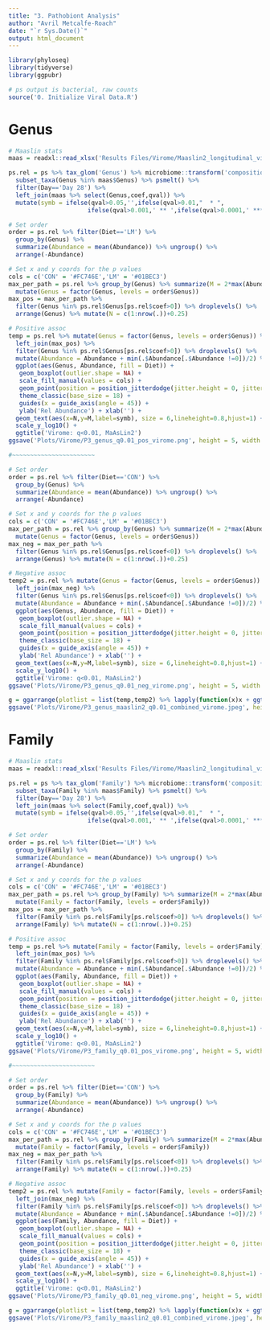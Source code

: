 ```yaml
---
title: "3. Pathobiont Analysis"
author: "Avril Metcalfe-Roach"
date: "`r Sys.Date()`"
output: html_document
---
```


```r
library(phyloseq)
library(tidyverse)
library(ggpubr)

# ps output is bacterial, raw counts
source('0. Initialize Viral Data.R')
```

# Genus

```r
# Maaslin stats
maas = readxl::read_xlsx('Results Files/Virome/Maaslin2_longitudinal_viruses.xlsx',sheet='Genus') %>% filter(qval<0.01)

ps.rel = ps %>% tax_glom('Genus') %>% microbiome::transform('compositional') %>% 
  subset_taxa(Genus %in% maas$Genus) %>% psmelt() %>% 
  filter(Day=='Day 28') %>% 
  left_join(maas %>% select(Genus,coef,qval)) %>% 
  mutate(symb = ifelse(qval>0.05,'',ifelse(qval>0.01,"  * ",
                      ifelse(qval>0.001,' ** ',ifelse(qval>0.0001,' ***','****')))))
```

```r
# Set order
order = ps.rel %>% filter(Diet=='LM') %>% 
  group_by(Genus) %>% 
  summarize(Abundance = mean(Abundance)) %>% ungroup() %>% 
  arrange(-Abundance)

# Set x and y coords for the p values
cols = c('CON' = '#FC746E','LM' = '#01BEC3')
max_per_path = ps.rel %>% group_by(Genus) %>% summarize(M = 2*max(Abundance)) %>% ungroup %>% 
  mutate(Genus = factor(Genus, levels = order$Genus))
max_pos = max_per_path %>%
  filter(Genus %in% ps.rel$Genus[ps.rel$coef>0]) %>% droplevels() %>% 
  arrange(Genus) %>% mutate(N = c(1:nrow(.))+0.25)

# Positive assoc
temp = ps.rel %>% mutate(Genus = factor(Genus, levels = order$Genus)) %>% 
  left_join(max_pos) %>% 
  filter(Genus %in% ps.rel$Genus[ps.rel$coef>0]) %>% droplevels() %>% 
  mutate(Abundance = Abundance + min(.$Abundance[.$Abundance !=0])/2) %>% 
  ggplot(aes(Genus, Abundance, fill = Diet)) +
   geom_boxplot(outlier.shape = NA) +
   scale_fill_manual(values = cols) +
   geom_point(position = position_jitterdodge(jitter.height = 0, jitter.width = 0.2),size=1) +
   theme_classic(base_size = 18) + 
   guides(x = guide_axis(angle = 45)) +
   ylab('Rel Abundance') + xlab('') +
  geom_text(aes(x=N,y=M,label=symb), size = 6,lineheight=0.8,hjust=1) +
  scale_y_log10() +
  ggtitle('Virome: q<0.01, MaAsLin2')
ggsave('Plots/Virome/P3_genus_q0.01_pos_virome.png', height = 5, width =7)

#~~~~~~~~~~~~~~~~~~~~~~~

# Set order
order = ps.rel %>% filter(Diet=='CON') %>% 
  group_by(Genus) %>% 
  summarize(Abundance = mean(Abundance)) %>% ungroup() %>% 
  arrange(-Abundance)

# Set x and y coords for the p values
cols = c('CON' = '#FC746E','LM' = '#01BEC3')
max_per_path = ps.rel %>% group_by(Genus) %>% summarize(M = 2*max(Abundance)) %>% ungroup %>% 
  mutate(Genus = factor(Genus, levels = order$Genus))
max_neg = max_per_path %>%
  filter(Genus %in% ps.rel$Genus[ps.rel$coef<0]) %>% droplevels() %>% 
  arrange(Genus) %>% mutate(N = c(1:nrow(.))+0.25)

# Negative assoc
temp2 = ps.rel %>% mutate(Genus = factor(Genus, levels = order$Genus)) %>% 
  left_join(max_neg) %>% 
  filter(Genus %in% ps.rel$Genus[ps.rel$coef<0]) %>% droplevels() %>% 
  mutate(Abundance = Abundance + min(.$Abundance[.$Abundance !=0])/2) %>% 
  ggplot(aes(Genus, Abundance, fill = Diet)) +
   geom_boxplot(outlier.shape = NA) +
   scale_fill_manual(values = cols) +
   geom_point(position = position_jitterdodge(jitter.height = 0, jitter.width = 0.2),size=1) +
   theme_classic(base_size = 18) + 
   guides(x = guide_axis(angle = 45)) +
   ylab('Rel Abundance') + xlab('') +
  geom_text(aes(x=N,y=M,label=symb), size = 6,lineheight=0.8,hjust=1) +
  scale_y_log10() +
  ggtitle('Virome: q<0.01, MaAsLin2')
ggsave('Plots/Virome/P3_genus_q0.01_neg_virome.png', height = 5, width =5)
```

```r
g = ggarrange(plotlist = list(temp,temp2) %>% lapply(function(x)x + ggtitle(NULL)),ncol=2,widths = c(6.5,4.5),common.legend = T,legend = 'right')
ggsave('Plots/Virome/P3_genus_maaslin2_q0.01_combined_virome.jpeg', height = 5, width =10)
```

# Family

```r
# Maaslin stats
maas = readxl::read_xlsx('Results Files/Virome/Maaslin2_longitudinal_viruses.xlsx',sheet='Family') %>% filter(qval<0.01)

ps.rel = ps %>% tax_glom('Family') %>% microbiome::transform('compositional') %>% 
  subset_taxa(Family %in% maas$Family) %>% psmelt() %>% 
  filter(Day=='Day 28') %>% 
  left_join(maas %>% select(Family,coef,qval)) %>% 
  mutate(symb = ifelse(qval>0.05,'',ifelse(qval>0.01,"  * ",
                      ifelse(qval>0.001,' ** ',ifelse(qval>0.0001,' ***','****')))))
```

```r
# Set order
order = ps.rel %>% filter(Diet=='LM') %>% 
  group_by(Family) %>% 
  summarize(Abundance = mean(Abundance)) %>% ungroup() %>% 
  arrange(-Abundance)

# Set x and y coords for the p values
cols = c('CON' = '#FC746E','LM' = '#01BEC3')
max_per_path = ps.rel %>% group_by(Family) %>% summarize(M = 2*max(Abundance)) %>% ungroup %>% 
  mutate(Family = factor(Family, levels = order$Family))
max_pos = max_per_path %>%
  filter(Family %in% ps.rel$Family[ps.rel$coef>0]) %>% droplevels() %>% 
  arrange(Family) %>% mutate(N = c(1:nrow(.))+0.25)

# Positive assoc
temp = ps.rel %>% mutate(Family = factor(Family, levels = order$Family)) %>% 
  left_join(max_pos) %>% 
  filter(Family %in% ps.rel$Family[ps.rel$coef>0]) %>% droplevels() %>% 
  mutate(Abundance = Abundance + min(.$Abundance[.$Abundance !=0])/2) %>% 
  ggplot(aes(Family, Abundance, fill = Diet)) +
   geom_boxplot(outlier.shape = NA) +
   scale_fill_manual(values = cols) +
   geom_point(position = position_jitterdodge(jitter.height = 0, jitter.width = 0.2),size=1) +
   theme_classic(base_size = 18) + 
   guides(x = guide_axis(angle = 45)) +
   ylab('Rel Abundance') + xlab('') +
  geom_text(aes(x=N,y=M,label=symb), size = 6,lineheight=0.8,hjust=1) +
  scale_y_log10() +
  ggtitle('Virome: q<0.01, MaAsLin2')
ggsave('Plots/Virome/P3_family_q0.01_pos_virome.png', height = 5, width =7)

#~~~~~~~~~~~~~~~~~~~~~~~

# Set order
order = ps.rel %>% filter(Diet=='CON') %>% 
  group_by(Family) %>% 
  summarize(Abundance = mean(Abundance)) %>% ungroup() %>% 
  arrange(-Abundance)

# Set x and y coords for the p values
cols = c('CON' = '#FC746E','LM' = '#01BEC3')
max_per_path = ps.rel %>% group_by(Family) %>% summarize(M = 2*max(Abundance)) %>% ungroup %>% 
  mutate(Family = factor(Family, levels = order$Family))
max_neg = max_per_path %>%
  filter(Family %in% ps.rel$Family[ps.rel$coef<0]) %>% droplevels() %>% 
  arrange(Family) %>% mutate(N = c(1:nrow(.))+0.25)

# Negative assoc
temp2 = ps.rel %>% mutate(Family = factor(Family, levels = order$Family)) %>% 
  left_join(max_neg) %>% 
  filter(Family %in% ps.rel$Family[ps.rel$coef<0]) %>% droplevels() %>% 
  mutate(Abundance = Abundance + min(.$Abundance[.$Abundance !=0])/2) %>% 
  ggplot(aes(Family, Abundance, fill = Diet)) +
   geom_boxplot(outlier.shape = NA) +
   scale_fill_manual(values = cols) +
   geom_point(position = position_jitterdodge(jitter.height = 0, jitter.width = 0.2),size=1) +
   theme_classic(base_size = 18) + 
   guides(x = guide_axis(angle = 45)) +
   ylab('Rel Abundance') + xlab('') +
  geom_text(aes(x=N,y=M,label=symb), size = 6,lineheight=0.8,hjust=1) +
  scale_y_log10() +
  ggtitle('Virome: q<0.01, MaAsLin2')
ggsave('Plots/Virome/P3_family_q0.01_neg_virome.png', height = 5, width =5)
```

```r
g = ggarrange(plotlist = list(temp,temp2) %>% lapply(function(x)x + ggtitle(NULL)),ncol=2,widths = c(6.5,4.5),common.legend = T,legend = 'right')
ggsave('Plots/Virome/P3_family_maaslin2_q0.01_combined_virome.jpeg', height = 5, width =10)
```